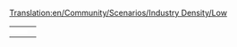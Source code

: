 [[Translation:en/Community/Scenarios/Industry Density/Low]]
{{en/Community/Scenarios/Scenarios by quantity of industries}}

{|
|-

|style="border:none;background:white"|
{{Page:en/Community/Scenarios/Water and Mountains}}

|style="border:none;background:white"|
{{Page:en/Community/Scenarios/Iceland}}

|style="border:none;background:white"|
{{Page:en/Community/Scenarios/Get Your Ships}}

|-
|style="border:none;background:white"|
{{Page:en/Community/Scenarios/Echo}}

|style="border:none;background:white"|
{{Page:en/Community/Scenarios/Nauru, 1907}}

|-
|}